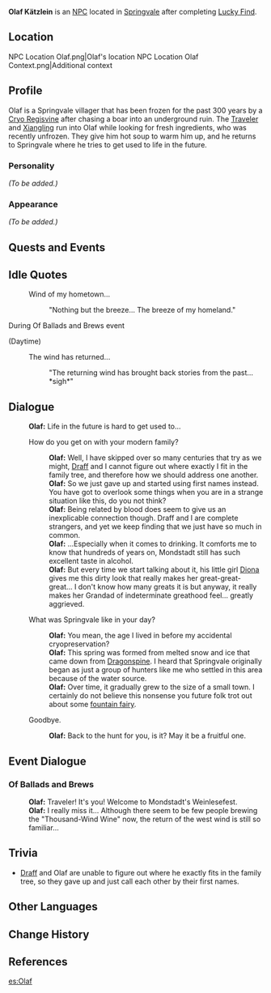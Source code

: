 {{Meta
<!-- REMOVE THIS TEMPLATE AFTER ADDING MISSING INFO -->
|missing_NPC_profile  = yes
}}
{{Character Infobox
|image            = NPC Olaf.png
|region           = Mondstadt
|type             = NPC
|affiliation      = Kätzlein Bloodline
|ancestry         = Kätzlein Bloodline
|relative         = Draff
|relativeNote     = Distant
|relative2        = Diona
|relativeNote2    = Distant
|voiceJP          = {{w|ja:山口正秀|Yamaguchi Masahide ({{ja|山口正秀}})}}<ref>Twitter: [https://twitter.com/murosan_/status/1310578033770729477 JP VA Self Announcement]</ref>
}}
'''Olaf Kätzlein''' is an [[NPC]] located in [[Springvale]] after completing [[Lucky Find]].

==Location==
<gallery>
NPC Location Olaf.png|Olaf's location
NPC Location Olaf Context.png|Additional context
</gallery>

==Profile==
Olaf is a Springvale villager that has been frozen for the past 300 years by a [[Cryo Regisvine]] after chasing a boar into an underground ruin. The [[Traveler]] and [[Xiangling]] run into Olaf while looking for fresh ingredients, who was recently unfrozen. They give him hot soup to warm him up, and he returns to Springvale where he tries to get used to life in the future.

===Personality===
''(To be added.)''

===Appearance===
''(To be added.)''

==Quests and Events==
{{Quests and Events}}

==Idle Quotes==
{{Dialogue start}}
: {{DIcon|Idle}} Wind of my hometown...
:: {{A|VO Olaf 01.ogg}} "Nothing but the breeze... The breeze of my homeland."
{{Dialogue end}}

; During Of Ballads and Brews event
{{Dialogue start}}
;(Daytime)
: {{DIcon|Idle}} The wind has returned...
:: {{A|VO Olaf Of Ballads and Brews 01.ogg}} "The returning wind has brought back stories from the past... *sigh*"
{{Dialogue end}}

==Dialogue==
{{Dialogue start}}
:'''Olaf:''' Life in the future is hard to get used to...
:{{DIcon}} How do you get on with your modern family?
::'''Olaf:''' Well, I have skipped over so many centuries that try as we might, [[Draff]] and I cannot figure out where exactly I fit in the family tree, and therefore how we should address one another.
::'''Olaf:''' So we just gave up and started using first names instead. You have got to overlook some things when you are in a strange situation like this, do you not think?
::'''Olaf:''' Being related by blood does seem to give us an inexplicable connection though. Draff and I are complete strangers, and yet we keep finding that we just have so much in common.
::'''Olaf:''' ...Especially when it comes to drinking. It comforts me to know that hundreds of years on, Mondstadt still has such excellent taste in alcohol.
::'''Olaf:''' But every time we start talking about it, his little girl [[Diona]] gives me this dirty look that really makes her great-great-great... I don't know how many greats it is but anyway, it really makes her Grandad of indeterminate greathood feel... greatly aggrieved.
:{{DIcon}} What was Springvale like in your day?
::'''Olaf:''' You mean, the age I lived in before my accidental cryopreservation?
::'''Olaf:''' This spring was formed from melted snow and ice that came down from [[Dragonspine]]. I heard that Springvale originally began as just a group of hunters like me who settled in this area because of the water source.
::'''Olaf:''' Over time, it gradually grew to the size of a small town. I certainly do not believe this nonsense you future folk trot out about some [[Spring Fairy|fountain fairy]].
:{{DIcon}} Goodbye.
::'''Olaf:''' Back to the hunt for you, is it? May it be a fruitful one.
{{Dialogue end}}

==Event Dialogue==
===Of Ballads and Brews===
{{Dialogue start}}
:'''Olaf:''' Traveler! It's you! Welcome to Mondstadt's Weinlesefest.
:'''Olaf:''' I really miss it... Although there seem to be few people brewing the "Thousand-Wind Wine" now, the return of the west wind is still so familiar...
{{Dialogue end}}

==Trivia==
* [[Draff]] and Olaf are unable to figure out where he exactly fits in the family tree, so they gave up and just call each other by their first names.

==Other Languages==
{{Other Languages
|default_hidden = 1
|en      = Olaf
|zhs     = 奥拉夫
|zhs_rm  = Àolāfū
|zht     = 歐拉夫
|zht_rm  = Ōulāfū
|ja      = オラフ
|ja_rm   = Orafu
|ko      = 울라프
|ko_rm   = Ullapeu
|es      = Olaf
|fr      = Olaf
|ru      = Олаф
|th      = Olaf
|vi      = Olaf
|de      = Olaf
|id      = Olaf
|pt      = Olaf
|tr      = Olaf
|it      = Olaf
}}

==Change History==
{{Change History|1.0}}

==References==
{{Reflist}}

[[es:Olaf]]